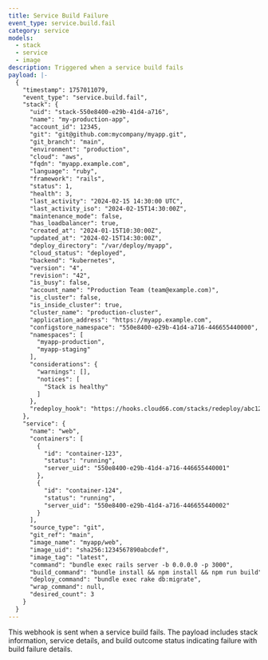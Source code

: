 ```yaml
---
title: Service Build Failure
event_type: service.build.fail
category: service
models:
  - stack
  - service
  - image
description: Triggered when a service build fails
payload: |-
  {
    "timestamp": 1757011079,
    "event_type": "service.build.fail",
    "stack": {
      "uid": "stack-550e8400-e29b-41d4-a716",
      "name": "my-production-app",
      "account_id": 12345,
      "git": "git@github.com:mycompany/myapp.git",
      "git_branch": "main",
      "environment": "production",
      "cloud": "aws",
      "fqdn": "myapp.example.com",
      "language": "ruby",
      "framework": "rails",
      "status": 1,
      "health": 3,
      "last_activity": "2024-02-15 14:30:00 UTC",
      "last_activity_iso": "2024-02-15T14:30:00Z",
      "maintenance_mode": false,
      "has_loadbalancer": true,
      "created_at": "2024-01-15T10:30:00Z",
      "updated_at": "2024-02-15T14:30:00Z",
      "deploy_directory": "/var/deploy/myapp",
      "cloud_status": "deployed",
      "backend": "kubernetes",
      "version": "4",
      "revision": "42",
      "is_busy": false,
      "account_name": "Production Team (team@example.com)",
      "is_cluster": false,
      "is_inside_cluster": true,
      "cluster_name": "production-cluster",
      "application_address": "https://myapp.example.com",
      "configstore_namespace": "550e8400-e29b-41d4-a716-446655440000",
      "namespaces": [
        "myapp-production",
        "myapp-staging"
      ],
      "considerations": {
        "warnings": [],
        "notices": [
          "Stack is healthy"
        ]
      },
      "redeploy_hook": "https://hooks.cloud66.com/stacks/redeploy/abc123def456"
    },
    "service": {
      "name": "web",
      "containers": [
        {
          "id": "container-123",
          "status": "running",
          "server_uid": "550e8400-e29b-41d4-a716-446655440001"
        },
        {
          "id": "container-124",
          "status": "running",
          "server_uid": "550e8400-e29b-41d4-a716-446655440002"
        }
      ],
      "source_type": "git",
      "git_ref": "main",
      "image_name": "myapp/web",
      "image_uid": "sha256:1234567890abcdef",
      "image_tag": "latest",
      "command": "bundle exec rails server -b 0.0.0.0 -p 3000",
      "build_command": "bundle install && npm install && npm run build",
      "deploy_command": "bundle exec rake db:migrate",
      "wrap_command": null,
      "desired_count": 3
    }
  }
---
```


This webhook is sent when a service build fails. The payload includes stack information, service details, and build outcome status indicating failure with build failure details.
